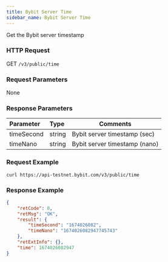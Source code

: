 ```yaml
---
title: Bybit Server Time
sidebar_name: Bybit Server Time
---
```


Get the Bybit server timestamp

### HTTP Request
GET <code>/v3/public/time</code>

### Request Parameters
None

### Response Parameters
| Parameter | Type | Comments|
|:----- |:-----|----- |
| timeSecond | string | Bybit server timestamp (sec)  |
| timeNano | string | Bybit server timestamp (nano)  |

### Request Example

```http
curl https://api-testnet.bybit.com/v3/public/time
```

### Response Example

```json
{
    "retCode": 0,
    "retMsg": "OK",
    "result": {
        "timeSecond": "1674026082",
        "timeNano": "1674026082947745743"
    },
    "retExtInfo": {},
    "time": 1674026082947
}
```
